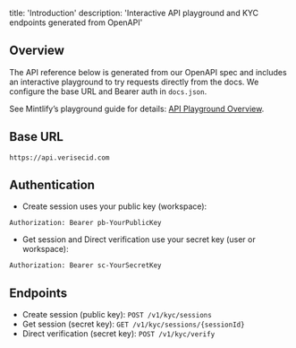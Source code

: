 title: 'Introduction'
description: 'Interactive API playground and KYC endpoints generated from OpenAPI'

## Overview

The API reference below is generated from our OpenAPI spec and includes an interactive playground to try requests directly from the docs. We configure the base URL and Bearer auth in `docs.json`.

See Mintlify’s playground guide for details: [API Playground Overview](https://mintlify.com/docs/api-playground/overview).

## Base URL

`https://api.verisecid.com`

## Authentication

- Create session uses your public key (workspace):

```http
Authorization: Bearer pb-YourPublicKey
```

- Get session and Direct verification use your secret key (user or workspace):

```http
Authorization: Bearer sc-YourSecretKey
```

## Endpoints

- Create session (public key): `POST /v1/kyc/sessions`
- Get session (secret key): `GET /v1/kyc/sessions/{sessionId}`
- Direct verification (secret key): `POST /v1/kyc/verify`
